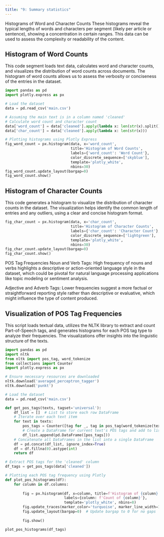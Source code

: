 ```yaml
---
title: "9: Summary statistics"
---
```

Histograms of Word and Character Counts
These histograms reveal the typical lengths of words and characters per segment (likely per article or sentence), showing a concentration in certain ranges. This data can be used to assess the complexity or readability of the content.

## Histogram of Word Counts

This code segment loads text data, calculates word and character counts, and visualizes the distribution of word counts across documents. The histogram of word counts allows us to assess the verbosity or conciseness of the entries in the dataset.

```python
import pandas as pd
import plotly.express as px

# Load the dataset
data = pd.read_csv('main.csv')

# Assuming the main text is in a column named 'cleaned'
# Calculate word count and character count
data['word_count'] = data['cleaned'].apply(lambda x: len(str(x).split()))
data['char_count'] = data['cleaned'].apply(lambda x: len(str(x)))

# Plotting histograms using Plotly Express
fig_word_count = px.histogram(data, x='word_count',
                              title='Histogram of Word Counts',
                              labels={'word_count': 'Word Count'},
                              color_discrete_sequence=['skyblue'],
                              template='plotly_white',
                              nbins=30)
fig_word_count.update_layout(bargap=0)
fig_word_count.show()

```

## Histogram of Character Counts

This code generates a histogram to visualize the distribution of character counts in the dataset. The visualization helps identify the common length of entries and any outliers, using a clear and concise histogram format.

```python

fig_char_count = px.histogram(data, x='char_count',
                              title='Histogram of Character Counts',
                              labels={'char_count': 'Character Count'},
                              color_discrete_sequence=['lightgreen'],
                              template='plotly_white',
                              nbins=30)
fig_char_count.update_layout(bargap=0)
fig_char_count.show()
```

POS Tag Frequencies
Noun and Verb Tags: High frequency of nouns and verbs highlights a descriptive or action-oriented language style in the dataset, which could be pivotal for natural language processing applications like topic modeling or sentiment analysis.

Adjective and Adverb Tags: Lower frequencies suggest a more factual or straightforward reporting style rather than descriptive or evaluative, which might influence the type of content produced.

## Visualization of POS Tag Frequencies

This script loads textual data, utilizes the NLTK library to extract and count Part-of-Speech tags, and generates histograms for each POS tag type to analyze their frequencies. The visualizations offer insights into the linguistic structure of the texts.

```python
import pandas as pd
import nltk
from nltk import pos_tag, word_tokenize
from collections import Counter
import plotly.express as px

# Ensure necessary resources are downloaded
nltk.download('averaged_perceptron_tagger')
nltk.download('punkt')

# Load the dataset
data = pd.read_csv('main.csv')

def get_pos_tags(texts, tagset='universal'):
    df_list = []  # List to store each row DataFrame
    # Iterate over each text item
    for text in texts:
        pos_tags = Counter([tag for _, tag in pos_tag(word_tokenize(text), tagset=tagset)])
        # Create a DataFrame for current text's POS tags and add to list
        df_list.append(pd.DataFrame([pos_tags]))
    # Concatenate all DataFrames in the list into a single DataFrame
    df = pd.concat(df_list, ignore_index=True)
    df = df.fillna(0).astype(int)
    return df

# Extract POS tags for the 'cleaned' column
df_tags = get_pos_tags(data['cleaned'])

# Plotting each POS tag frequency using Plotly
def plot_pos_histograms(df):
    for column in df.columns:
        
        fig = px.histogram(df, x=column, title=f'Histogram of {column} Tags',
                           labels={column: f'Count of {column}'}, 
                           template='plotly_white', nbins=8)
        fig.update_traces(marker_color='turquoise', marker_line_width=1.5)
        fig.update_layout(bargap=0)  # Update bargap to 0 for no gaps
        
        fig.show()

plot_pos_histograms(df_tags)
```